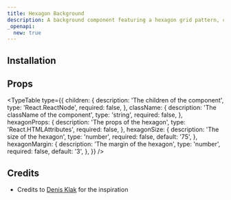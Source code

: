 ```yaml
---
title: Hexagon Background
description: A background component featuring a hexagon grid pattern, creating a unique and engaging visual effect.
_openapi:
  new: true
---
```


<ComponentPreview name="hexagon-background-demo" />

## Installation

<ComponentInstallation name="hexagon-background" />

## Props

<TypeTable
  type={{
    children: {
      description: 'The children of the component',
      type: 'React.ReactNode',
      required: false,
    },
    className: {
      description: 'The className of the component',
      type: 'string',
      required: false,
    },
    hexagonProps: {
      description: 'The props of the hexagon',
      type: 'React.HTMLAttributes<HTMLDivElement>',
      required: false,
    },
    hexagonSize: {
      description: 'The size of the hexagon',
      type: 'number',
      required: false,
      default: '75',
    },
    hexagonMargin: {
      description: 'The margin of the hexagon',
      type: 'number',
      required: false,
      default: '3',
    },
  }}
/>

## Credits

- Credits to [Denis Klak](https://codepen.io/d3nis031/pen/QWyeNYx) for the inspiration
